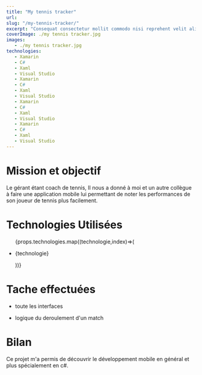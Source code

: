 ```yaml
---
title: "My tennis tracker"
url:  
slug: "/my-tennis-tracker/"
excerpt: "Consequat consectetur mollit commodo nisi reprehent velit aliqua quis nisi laborum."
coverImage: ./my tennis tracker.jpg
images: 
   - ./my tennis tracker.jpg
technologies:
   - Xamarin
   - C#
   - Xaml
   - Visual Studio
   - Xamarin
   - C#
   - Xaml
   - Visual Studio
   - Xamarin
   - C#
   - Xaml
   - Visual Studio
   - Xamarin
   - C#
   - Xaml
   - Visual Studio
---
```


# Mission et objectif

Le gérant  étant coach de tennis, Il nous a donné à moi et un autre collègue à faire une application mobile lui permettant de noter les performances de son   joueur de tennis plus facilement.
# Technologies Utilisées

<ul>
 {props.technologies.map((technologie,index)=>(
    <li key={index}>
       <p>{technologie}</p> 
      </li>
 ))} 
 </ul>
 

 
# Tache effectuées

- toute les interfaces

- logique du deroulement d'un match

# Bilan

Ce projet m'a permis de  découvrir le développement mobile  en général et  plus spécialement  en c#.